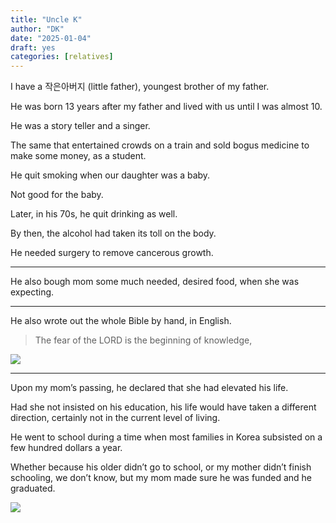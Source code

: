 ```yaml
---
title: "Uncle K"
author: "DK"
date: "2025-01-04"
draft: yes
categories: [relatives]
---
```


I have a 작은아버지 (little father), youngest brother of my father.

He was born 13 years after my father and lived with us until I was almost 10.

He was a story teller and a singer.

The same that entertained crowds on a train and sold bogus medicine to make some money, as a student.

He quit smoking when our daughter was a baby.

Not good for the baby.

Later, in his 70s, he quit drinking as well.

By then, the alcohol had taken its toll on the body.

He needed surgery to remove cancerous growth.

---

He also bough mom some much needed, desired food, when she was expecting.

---

He also wrote out the whole Bible by hand, in English.

> The fear of the LORD is the beginning of knowledge,

![](images/SQL Service_20241015_101246_1.jpg)

---

Upon my mom's passing, he declared that she had elevated his life.

Had she not insisted on his education, his life would have taken a different direction, certainly not in the current level of living.

He went to school during a time when most families in Korea subsisted on a few hundred dollars a year.

Whether because his older didn't go to school, or my mother didn't finish schooling, we don't know, but my mom made sure he was funded and he graduated.

![](images/EPSON019-EDIT (4).jpg)
